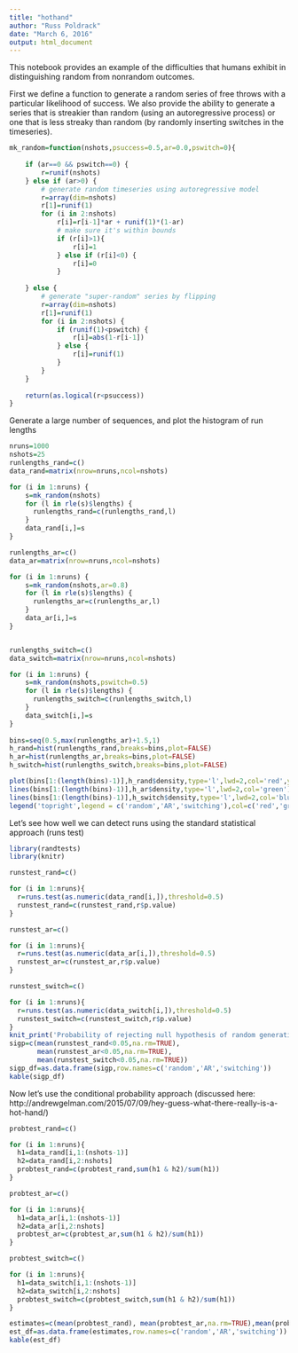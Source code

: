 ```yaml
---
title: "hothand"
author: "Russ Poldrack"
date: "March 6, 2016"
output: html_document
---
```


This notebook provides an example of the difficulties that humans exhibit in distinguishing random from nonrandom outcomes.

First we define a function to generate a random series of free throws with a particular likelihood of success. We also provide the ability to generate a series that is streakier than random (using an autoregressive process) or one that is less streaky than random (by randomly inserting switches in the timeseries).


```r
mk_random=function(nshots,psuccess=0.5,ar=0.0,pswitch=0){
  
    if (ar==0 && pswitch==0) {
        r=runif(nshots)
    } else if (ar>0) {
        # generate random timeseries using autoregressive model
        r=array(dim=nshots)
        r[1]=runif(1)
        for (i in 2:nshots)
            r[i]=r[i-1]*ar + runif(1)*(1-ar)
            # make sure it's within bounds
            if (r[i]>1){
                r[i]=1
            } else if (r[i]<0) {
                r[i]=0
            }
      
    } else {
        # generate "super-random" series by flipping 
        r=array(dim=nshots)
        r[1]=runif(1)
        for (i in 2:nshots) {
            if (runif(1)<pswitch) {
                r[i]=abs(1-r[i-1])
            } else {
                r[i]=runif(1)
            }
        }
    }
  
    return(as.logical(r<psuccess))
}


```

Generate a large number of sequences, and plot the histogram of run lengths

```r
nruns=1000
nshots=25
runlengths_rand=c()
data_rand=matrix(nrow=nruns,ncol=nshots)

for (i in 1:nruns) {
    s=mk_random(nshots)
    for (l in rle(s)$lengths) {
      runlengths_rand=c(runlengths_rand,l)
    }
    data_rand[i,]=s
}

runlengths_ar=c()
data_ar=matrix(nrow=nruns,ncol=nshots)

for (i in 1:nruns) {
    s=mk_random(nshots,ar=0.8)
    for (l in rle(s)$lengths) {
      runlengths_ar=c(runlengths_ar,l)
    }
    data_ar[i,]=s
}


runlengths_switch=c()
data_switch=matrix(nrow=nruns,ncol=nshots)

for (i in 1:nruns) {
    s=mk_random(nshots,pswitch=0.5)
    for (l in rle(s)$lengths) {
      runlengths_switch=c(runlengths_switch,l)
    }
    data_switch[i,]=s
}
      
bins=seq(0.5,max(runlengths_ar)+1.5,1)
h_rand=hist(runlengths_rand,breaks=bins,plot=FALSE)
h_ar=hist(runlengths_ar,breaks=bins,plot=FALSE)
h_switch=hist(runlengths_switch,breaks=bins,plot=FALSE)

plot(bins[1:(length(bins)-1)],h_rand$density,type='l',lwd=2,col='red',ylim=c(0,1),xlab='Run length',ylab='Probability')
lines(bins[1:(length(bins)-1)],h_ar$density,type='l',lwd=2,col='green')
lines(bins[1:(length(bins)-1)],h_switch$density,type='l',lwd=2,col='blue')
legend('topright',legend = c('random','AR','switching'),col=c('red','green','blue'),lwd=2)
```

Let's see how well we can detect runs using the standard statistical approach (runs test)

```r
library(randtests)
library(knitr)

runstest_rand=c()

for (i in 1:nruns){
  r=runs.test(as.numeric(data_rand[i,]),threshold=0.5)
  runstest_rand=c(runstest_rand,r$p.value)
}

runstest_ar=c()

for (i in 1:nruns){
  r=runs.test(as.numeric(data_ar[i,]),threshold=0.5)
  runstest_ar=c(runstest_ar,r$p.value)
}

runstest_switch=c()

for (i in 1:nruns){
  r=runs.test(as.numeric(data_switch[i,]),threshold=0.5)
  runstest_switch=c(runstest_switch,r$p.value)
}
knit_print('Probability of rejecting null hypothesis of random generation')
sigp=c(mean(runstest_rand<0.05,na.rm=TRUE),
       mean(runstest_ar<0.05,na.rm=TRUE),
       mean(runstest_switch<0.05,na.rm=TRUE))
sigp_df=as.data.frame(sigp,row.names=c('random','AR','switching'))
kable(sigp_df)
```

Now let's use the conditional probability approach (discussed here: http://andrewgelman.com/2015/07/09/hey-guess-what-there-really-is-a-hot-hand/)

```r
probtest_rand=c()

for (i in 1:nruns){
  h1=data_rand[i,1:(nshots-1)]
  h2=data_rand[i,2:nshots]
  probtest_rand=c(probtest_rand,sum(h1 & h2)/sum(h1))
}

probtest_ar=c()

for (i in 1:nruns){
  h1=data_ar[i,1:(nshots-1)]
  h2=data_ar[i,2:nshots]
  probtest_ar=c(probtest_ar,sum(h1 & h2)/sum(h1))
}

probtest_switch=c()

for (i in 1:nruns){
  h1=data_switch[i,1:(nshots-1)]
  h2=data_switch[i,2:nshots]
  probtest_switch=c(probtest_switch,sum(h1 & h2)/sum(h1))
}

estimates=c(mean(probtest_rand), mean(probtest_ar,na.rm=TRUE),mean(probtest_switch))
est_df=as.data.frame(estimates,row.names=c('random','AR','switching'))
kable(est_df)


```